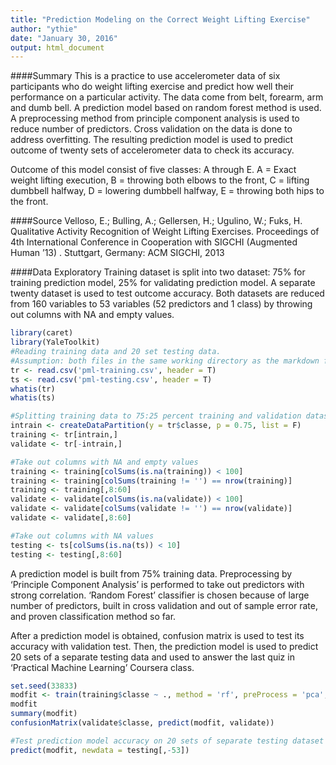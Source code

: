 ```yaml
---
title: "Prediction Modeling on the Correct Weight Lifting Exercise"
author: "ythie"
date: "January 30, 2016"
output: html_document
---
```

####Summary
This is a practice to use accelerometer data of six participants who do weight lifting exercise and predict how well their performance on a particular activity. The data come from belt, forearm, arm and dumb bell. A prediction model based on random forest method is used. A preprocessing method from principle component analysis is used to reduce number of predictors. Cross validation on the data is done to address overfitting. The resulting prediction model is used to predict outcome of twenty sets of accelerometer data to check its accuracy.

Outcome of this model consist of five classes: A through E. A = Exact weight lifting execution, B = throwing both elbows to the front, C = lifting dumbbell halfway, D = lowering dumbbell halfway, E = throwing both hips to the front.

####Source
Velloso, E.; Bulling, A.; Gellersen, H.; Ugulino, W.; Fuks, H. Qualitative Activity Recognition of Weight Lifting Exercises. Proceedings of 4th International Conference in Cooperation with SIGCHI (Augmented Human '13) . Stuttgart, Germany: ACM SIGCHI, 2013

####Data Exploratory
Training dataset is split into two dataset: 75% for training prediction model, 25% for validating prediction model. A separate twenty dataset is used to test outcome accuracy. Both datasets are reduced from 160 variables to 53 variables (52 predictors and 1 class) by throwing out columns with NA and empty values.
```r
library(caret)
library(YaleToolkit)
#Reading training data and 20 set testing data.
#Assumption: both files in the same working directory as the markdown file.
tr <- read.csv('pml-training.csv', header = T)
ts <- read.csv('pml-testing.csv', header = T)
whatis(tr)
whatis(ts)

#Splitting training data to 75:25 percent training and validation dataset
intrain <- createDataPartition(y = tr$classe, p = 0.75, list = F)
training <- tr[intrain,]
validate <- tr[-intrain,]

#Take out columns with NA and empty values
training <- training[colSums(is.na(training)) < 100]
training <- training[colSums(training != '') == nrow(training)]
training <- training[,8:60]
validate <- validate[colSums(is.na(validate)) < 100]
validate <- validate[colSums(validate != '') == nrow(validate)]
validate <- validate[,8:60]

#Take out columns with NA values
testing <- ts[colSums(is.na(ts)) < 10]
testing <- testing[,8:60]
```
A prediction model is built from 75% training data. Preprocessing by 'Principle Component Analysis' is performed to take out predictors with strong correlation. 'Random Forest' classifier is chosen because of large number of predictors, built in cross validation and out of sample error rate, and proven classification method so far.

After a prediction model is obtained, confusion matrix is used to test its accuracy with validation test. Then, the prediction model is used to predict 20 sets of a separate testing data and used to answer the last quiz in 'Practical Machine Learning' Coursera class.
```r
set.seed(33833)
modfit <- train(training$classe ~ ., method = 'rf', preProcess = 'pca', data = training, prox = T)
modfit
summary(modfit)
confusionMatrix(validate$classe, predict(modfit, validate))

#Test prediction model accuracy on 20 sets of separate testing dataset
predict(modfit, newdata = testing[,-53])
```
